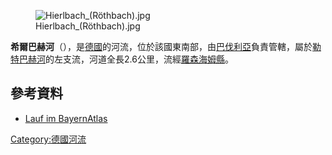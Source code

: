 {{Coord|47.81268|N|12.18183|E|display=title}}
[[Image:Hierlbach_(Röthbach).jpg|right]]

'''希爾巴赫河'''（{{lang-de|Hierlbach}}），是[[德國|德國]]的河流，位於該國東南部，由[[巴伐利亞|巴伐利亞]]負責管轄，屬於[[勒特巴赫河_(錫姆斯河支流)|勒特巴赫河]]的左支流，河道全長2.6公里，流經[[羅森海姆縣|羅森海姆縣]]。

==參考資料==
* [https://v.bayern.de/q8Bn6 Lauf im BayernAtlas]

{{Germany-geo-stub}}
[[Category:德國河流|Category:德國河流]]